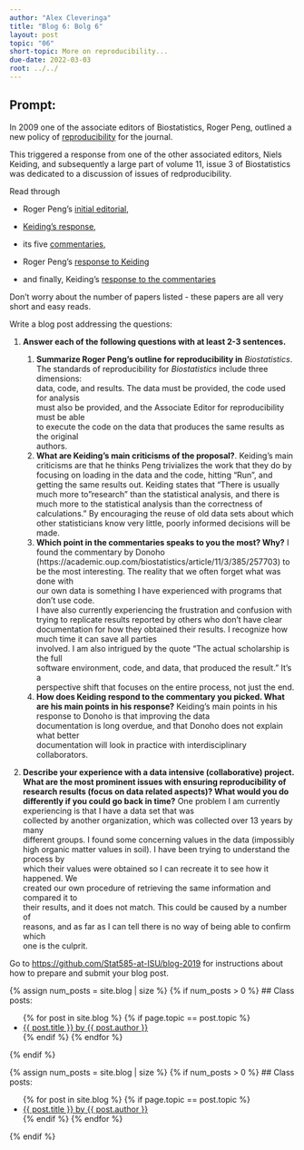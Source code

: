 ```yaml
---
author: "Alex Cleveringa"
title: "Blog 6: Bolg 6"
layout: post
topic: "06"
short-topic: More on reproducibility...
due-date: 2022-03-03
root: ../../
---
```


## Prompt:

In 2009 one of the associate editors of Biostatistics, Roger Peng, outlined a new policy of [reproducibility](https://doi.org/10.1093/biostatistics/kxp014) for the journal. 

This triggered a response from one of the other associated editors, Niels Keiding, and subsequently a large part of volume 11, issue 3 of Biostatistics was dedicated to a discussion of issues of redproducibility. 


Read through 

- Roger Peng's [initial editorial](https://doi.org/10.1093/biostatistics/kxp014), 

- [Keiding's response](https://doi.org/10.1093/biostatistics/kxq033),

- its five [commentaries](https://academic.oup.com/biostatistics/issue/11/3),  

- Roger Peng's [response to Keiding](https://doi.org/10.1093/biostatistics/kxq032)

- and finally, Keiding's [response to the commentaries](https://doi.org/10.1093/biostatistics/kxq034)

Don't worry about the number of papers listed - these papers are all very short and easy reads. 


Write a blog post addressing the questions: 

1. **Answer each of the following questions with at least 2-3 sentences.**

    1. **Summarize Roger Peng's outline for reproducibility in** *Biostatistics*. 
The standards of reproducibility for *Biostatistics* include three dimensions:  
data, code, and results. The data must be provided, the code used for analysis  
must also be provided, and the Associate Editor for reproducibility must be able  
to execute the code on the data that produces the same results as the original  
authors.
    2. **What are Keiding's main criticisms of the proposal?**. 
Keiding's main criticisms are that he thinks Peng trivializes the work that they do by focusing on loading in the data and the code, hitting "Run", and getting the same results out. Keiding states that "There is usually much more to "research" than the statistical analysis, and there is much more to the statistical analysis than the correctness of calculations." By encouraging the reuse of old data sets about which other statisticians know very little, poorly informed decisions will be made. 
    3. **Which point in the commentaries speaks to you the most? Why?**
I found the commentary by Donoho (https://academic.oup.com/biostatistics/article/11/3/385/257703)
to be the most interesting. The reality that we often forget what was done with  
our own data is something I have experienced with programs that don't use code.  
I have also currently experiencing the frustration and confusion with trying to 
replicate results reported by others who don't have clear documentation for how 
they obtained their results. I recognize how much time it can save all parties  
involved. I am also intrigued by the quote "The actual scholarship is the full  
software environment, code, and data, that produced the result." It's a  
perspective shift that focuses on the entire process, not just the end.
    4. **How does Keiding respond to the commentary you picked. What are his main points in his response?**
Keiding's main points in his response to Donoho is that improving the data  
documentation is long overdue, and that Donoho does not explain what better  
documentation will look in practice with interdisciplinary collaborators.    
2. **Describe your experience with a data intensive (collaborative) project. What are the most prominent issues with ensuring reproducibility of research results (focus on data related aspects)? What would you do differently if you could go back in time?**
One problem I am currently experiencing is that I have a data set that was  
collected by another organization, which was collected over 13 years by many  
different groups. I found some concerning values in the data (impossibly high organic matter values in soil). I have been trying to understand the process by  
which their values were obtained so I can recreate it to see how it happened. We  
created our own procedure of retrieving the same information and compared it to  
their results, and it does not match. This could be caused by a number of  
reasons, and as far as I can tell there is no way of being able to confirm which  
one is the culprit.

Go to [https://github.com/Stat585-at-ISU/blog-2019](https://github.com/Stat585-at-ISU/blog-2019) for instructions about how to prepare and submit your blog post.


{% assign num_posts = site.blog | size %}
{% if num_posts > 0 %}
## Class posts:

<ul>
{% for post in site.blog %}
  {% if page.topic == post.topic %}
  <li><a href="{{ post.url }}">{{ post.title }} by {{ post.author }}</a></li>
  {% endif %}
{% endfor %}
</ul>
{% endif %}



{% assign num_posts = site.blog | size %}
{% if num_posts > 0 %}
## Class posts:

<ul>
{% for post in site.blog %}
  {% if page.topic == post.topic %}
  <li><a href="{{ post.url }}">{{ post.title }} by {{ post.author }}</a></li>
  {% endif %}
{% endfor %}
</ul>
{% endif %}

